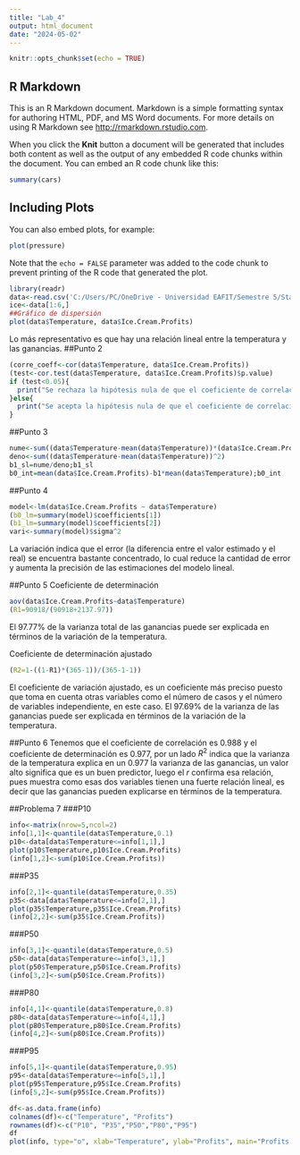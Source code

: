 ---
title: "Lab_4"
output: html_document
date: "2024-05-02"
---

```{r setup, include=FALSE}
knitr::opts_chunk$set(echo = TRUE)
```

## R Markdown

This is an R Markdown document. Markdown is a simple formatting syntax for authoring HTML, PDF, and MS Word documents. For more details on using R Markdown see <http://rmarkdown.rstudio.com>.

When you click the **Knit** button a document will be generated that includes both content as well as the output of any embedded R code chunks within the document. You can embed an R code chunk like this:

```{r cars}
summary(cars)
```

## Including Plots

You can also embed plots, for example:

```{r pressure, echo=FALSE}
plot(pressure)
```

Note that the `echo = FALSE` parameter was added to the code chunk to prevent printing of the R code that generated the plot.



```{r}
library(readr)
data<-read.csv('C:/Users/PC/OneDrive - Universidad EAFIT/Semestre 5/Stastistics/Lab 4/IceCreamSalesTemperatures.csv')
ice<-data[1:6,]
##Gráfico de dispersión
plot(data$Temperature, data$Ice.Cream.Profits)
```
Lo más representativo es que hay una relación lineal entre la temperatura y las ganancias.
##Punto 2

```{r}
(corre_coeff<-cor(data$Temperature, data$Ice.Cream.Profits))
(test<-cor.test(data$Temperature, data$Ice.Cream.Profits)$p.value)
if (test<0.05){
  print("Se rechaza la hipótesis nula de que el coeficiente de correlación es cero.")
}else{
  print("Se acepta la hipótesis nula de que el coeficiente de correlación es cero.")
}
```

##Punto 3
```{r}
nume<-sum((data$Temperature-mean(data$Temperature))*(data$Ice.Cream.Profits-mean(data$Ice.Cream.Profits)))
deno<-sum((data$Temperature-mean(data$Temperature))^2)
b1_sl=nume/deno;b1_sl
b0_int=mean(data$Ice.Cream.Profits)-b1*mean(data$Temperature);b0_int
```
##Punto 4
```{r}
model<-lm(data$Ice.Cream.Profits ~ data$Temperature)
(b0_lm=summary(model)$coefficients[1])
(b1_lm=summary(model)$coefficients[2])
vari<-summary(model)$sigma^2
```
La variación indica que el error (la diferencia entre el valor estimado y el real) se encuentra bastante concentrado, lo cual reduce la cantidad de error y aumenta la precisión de las estimaciones del modelo lineal.

##Punto 5
Coeficiente de determinación
```{r}
aov(data$Ice.Cream.Profits~data$Temperature)
(R1=90918/(90918+2137.97))
```
El 97.77% de la varianza total de las ganancias puede ser explicada en términos de la variación de la temperatura.

Coeficiente de determinación ajustado
```{r}
(R2=1-((1-R1)*(365-1))/(365-1-1))
```
El coeficiente de variación ajustado, es un coeficiente más preciso puesto que toma en cuenta otras variables como el número de casos y el número de variables independiente, en este caso.
El 97.69% de la varianza de las ganancias puede ser explicada en términos de la variación de la temperatura.


##Punto 6
Tenemos que el coeficiente de correlación es 0.988 y el coeficiente de determinación es 0.977, por un lado $R^2$ indica que la varianza de la temperatura explica en un 0.977 la varianza de las ganancias, un valor alto significa que es un buen predictor, luego el $r$ confirma esa relación, pues muestra como esas dos variables tienen una fuerte relación lineal, es decir que las ganancias pueden explicarse en términos de la temperatura.

##Problema 7
###P10
```{r}
info<-matrix(nrow=5,ncol=2)
info[1,1]<-quantile(data$Temperature,0.1)
p10<-data[data$Temperature<=info[1,1],]
plot(p10$Temperature,p10$Ice.Cream.Profits)
(info[1,2]<-sum(p10$Ice.Cream.Profits))
```
###P35
```{r}
info[2,1]<-quantile(data$Temperature,0.35)
p35<-data[data$Temperature<=info[2,1],]
plot(p35$Temperature,p35$Ice.Cream.Profits)
(info[2,2]<-sum(p35$Ice.Cream.Profits))
```
###P50
```{r}
info[3,1]<-quantile(data$Temperature,0.5)
p50<-data[data$Temperature<=info[3,1],]
plot(p50$Temperature,p50$Ice.Cream.Profits)
(info[3,2]<-sum(p50$Ice.Cream.Profits))
```
###P80
```{r}
info[4,1]<-quantile(data$Temperature,0.8)
p80<-data[data$Temperature<=info[4,1],]
plot(p80$Temperature,p80$Ice.Cream.Profits)
(info[4,2]<-sum(p80$Ice.Cream.Profits))
```
###P95
```{r}
info[5,1]<-quantile(data$Temperature,0.95)
p95<-data[data$Temperature<=info[5,1],]
plot(p95$Temperature,p95$Ice.Cream.Profits)
(info[5,2]<-sum(p95$Ice.Cream.Profits))
```
```{r}

df<-as.data.frame(info)
colnames(df)<-c("Temperature", "Profits")
rownames(df)<-c("P10", "P35","P50","P80","P95")
df
plot(info, type="o", xlab="Temperature", ylab="Profits", main="Profits in terms of Temperature")
```
